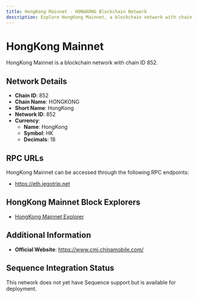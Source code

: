 ```yaml
--- 
title: HongKong Mainnet - HONGKONG Blockchain Network
description: Explore HongKong Mainnet, a blockchain network with chain ID 852. Learn about its native currency, HongKong, and how to interact with the network.
---
```


# HongKong Mainnet

HongKong Mainnet is a blockchain network with chain ID 852.

## Network Details

- **Chain ID**: 852
- **Chain Name**: HONGKONG
- **Short Name**: HongKong
- **Network ID**: 852
- **Currency**: 
  - **Name**: HongKong
  - **Symbol**: HK
  - **Decimals**: 18

## RPC URLs

HongKong Mainnet can be accessed through the following RPC endpoints:

- https://eth.jegotrip.net

## HongKong Mainnet Block Explorers

- [HongKong Mainnet Explorer](http://47.238.205.52)

## Additional Information

- **Official Website**: https://www.cmi.chinamobile.com/

## Sequence Integration Status

This network does not yet have Sequence support but is available for deployment.
